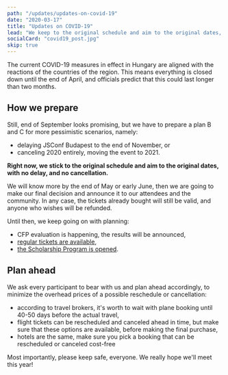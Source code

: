 ```yaml
---
path: "/updates/updates-on-covid-19"
date: "2020-03-17"
title: "Updates on COVID-19"
lead: "We keep to the original schedule and aim to the original dates, but that may change in the beginning of summer."
socialCard: "covid19_post.jpg"
skip: true
---
```


The current COVID-19 measures in effect in Hungary are aligned with the reactions of the countries of the region. This means everything is closed down
until the end of April, and officials predict that this could last longer than two months.

## How we prepare

Still, end of September looks promising, but we have to prepare a plan B and C for more pessimistic scenarios, namely:
- delaying JSConf Budapest to the end of November, or
- canceling 2020 entirely, moving the event to 2021.

**Right now, we stick to the original schedule and aim to the original dates, with no delay, and no cancellation.**

We will know more by the end of May or early June, then we are going to make our final decision and announce it to our attendees and the community.
In any case, the tickets already bought will still be valid, and anyone who wishes will be refunded.

Until then, we keep going on with planning:
- CFP evaluation is happening, the results will be announced,
- [regular tickets are available](https://ti.to/jsconf-bp/jsconf-budapest-2021),
- [the Scholarship Program is opened](/scholarships).

## Plan ahead

We ask every participant to bear with us and plan ahead accordingly, to minimize the overhead prices of a possible reschedule or cancellation:
- according to travel brokers, it's worth to wait with plane booking until 40-50 days before the actual travel,
- flight tickets can be rescheduled and canceled ahead in time, but make sure that these options are available, before making the final purchase,
- hotels are the same, make sure you pick a booking that can be rescheduled or canceled cost-free

Most importantly, please keep safe, everyone. We really hope we'll meet this year!
